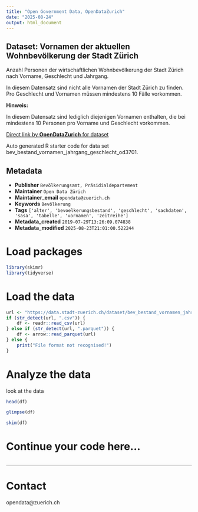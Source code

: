 ```yaml
---
title: "Open Government Data, OpenDataZurich"
date: "2025-08-24"
output: html_document
---
```


## Dataset: Vornamen der aktuellen Wohnbevölkerung der Stadt Zürich

Anzahl Personen der wirtschaftlichen Wohnbevölkerung der Stadt Zürich nach Vorname, Geschlecht und Jahrgang.

In diesem Datensatz sind nicht alle Vornamen der Stadt Zürich zu finden. Pro Geschlecht und Vornamen müssen mindestens 10 Fälle vorkommen.


**Hinweis:**

 In diesem Datensatz sind lediglich diejenigen Vornamen enthalten, die bei mindestens 10 Personen pro Vorname und Geschlecht vorkommen.


[]()



[Direct link by **OpenDataZurich** for dataset](https://data.stadt-zuerich.ch/dataset/bev_bestand_vornamen_jahrgang_geschlecht_od3701)

Auto generated R starter code for data set bev_bestand_vornamen_jahrgang_geschlecht_od3701.

## Metadata

- **Publisher** `Bevölkerungsamt, Präsidialdepartement`
- **Maintainer** `Open Data Zürich`
- **Maintainer_email** `opendata@zuerich.ch`
- **Keywords** `Bevölk­erung`
- **Tags** `['alter', 'bevoelkerungsbestand', 'geschlecht', 'sachdaten', 'sasa', 'tabelle', 'vornamen', 'zeitreihe']`
- **Metadata_created** `2019-07-29T13:26:09.074838`
- **Metadata_modified** `2025-08-23T21:01:00.522244`


# Load packages

```r
library(skimr)
library(tidyverse)
```

# Load the data

```r
url <- "https://data.stadt-zuerich.ch/dataset/bev_bestand_vornamen_jahrgang_geschlecht_od3701/download/BEV370OD3701.csv"
if (str_detect(url, ".csv")) {
    df <- readr::read_csv(url)
} else if (str_detect(url, ".parquet")) {
    df <- arrow::read_parquet(url)
} else {
    print("File format not recognised!")
}
```

# Analyze the data

look at the data
```r
head(df)
```

```r
glimpse(df)
```

```r
skim(df)
```

# Continue your code here...

```r

```

------------------------------------------------------------------------

# Contact

opendata@zuerich.ch
